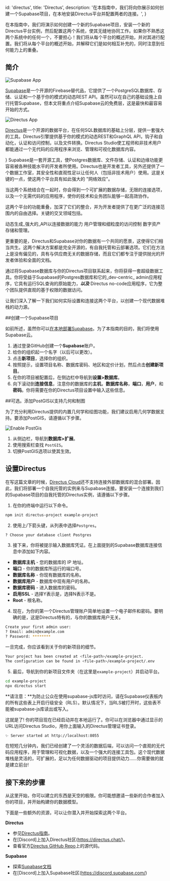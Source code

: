 
  id: 'directus',
  title: 'Directus',
  description:
    '在本指南中，我们将向你展示如何创建一个Supabase项目，在本地安装Directus平台并配置两者的连接。',
}

在本指南中，我们将演示如何创建一个新的Supabase项目，安装一个新的Directus平台实例，然后配置这两个系统，使其无缝地协同工作。如果你不熟悉这两个系统中的任何一个，不要担心！我们将从每个平台的概述开始，并对其进行配置。我们将从每个平台的概述开始，并解释它们是如何相互补充的，同时注意到任何能力上的重叠。

## 简介

![Supabase App](/docs/img/guides/integrations/directus/supabase-20220608A.webp)

[Supabase](https://supabase.com/)是一个开源的Firebase替代品，它提供了一个PostgreSQL数据库、存储、认证和一个基于你的模式的动态REST API。虽然可以在自己的基础设施上自行托管Supabase，但本文将重点介绍Supabase云的免费层，这是最快和最容易开始的方式。

![Directus App](/docs/img/guides/integrations/directus/directus-20220608A.webp)

[Directus](https://directus.io/)是一个开源的数据平台，在任何SQL数据库的基础上分层，提供一套强大的工具。Directus引擎提供基于你的模式的动态REST和GraphQL API，钩子和自动化，认证和访问控制，以及文件转换。Directus Studio使工程师和非技术用户都能通过一个无代码的应用程序来浏览、管理和可视化数据库内容。

}
Supabase是一套开源工具，使Postgres数据库、文件存储、认证和边缘功能更容易被各种技能水平的开发者所使用。Directus也是开发者工具，另外还提供了一个数据工作室，其安全性和直观性足以让任何人（包括非技术用户）使用。这是关键的一点，使这两个平台具有如此强大的 "网络效应"。

当这两个系统结合在一起时，你会得到一个可扩展的数据存储，无限的连接选项，以及一个无需代码的应用程序，使你的技术和业务团队能够一起高效协作。

这两个平台的功能重叠，加深了它们的整合，并为开发者提供了在更广泛的连接范围内的自由选择。关键的交叉领域包括。

动态生成_强大的_API以连接数据的能力
用户管理和细粒度的访问控制
数字资产存储和管理。

更重要的是，Directus和Supabase对你的数据有一个共同的愿景，这使得它们相当共生。这两个解决方案都是完全开源的，有自我托管和云部署选项。它们在方法上是没有偏见的，具有与供应商无关的数据存储，而且它们都专注于提供抛光的开发者体验和全面的文档。

通过将Supabase数据库与你的Directus项目联系起来，你将获得一套超级数据工具。你将受益于Supabase的Postgres数据库和它的_dev-centric_ admin应用程序，它具有运行SQL查询的原始能力，**_以及_** Directus no-code应用程序，它为整个团队提供直观的基于权限的数据访问。

让我们深入了解一下我们如何实际设置和连接这两个平台，以创建一个现代数据堆栈的动力源。

##创建一个Supabase项目

如前所述，虽然你可以[在本地部署Supabase](/docs/guides/cli/local-development)。为了本指南的目的，我们将使用Supabase云。

1. 通过登录GitHub创建一个**Supabase**账户。
2.  给你的组织起一个名字（以后可以更改）。
3. 点击**新项目**，选择你的组织。
4. 按照提示，设置项目名称、数据库密码、地区和定价计划，然后点击**创建新项目**。
5. 在你的项目被配置后，在侧边栏中导航到**设置>数据库**。
6. 向下滚动到**连接信息**，注意你的数据库的**主机**，**数据库名称**，**端口**，**用户**，和**密码**。你将需要在你的Directus项目设置中输入这些信息。

##可选。添加PostGIS以支持几何和制图

为了充分利用Directus提供的内置几何学和绘图功能，我们建议启用几何学数据支持。要添加PostGIS，请遵循以下步骤。

![Enable PostGis](/docs/img/guides/integrations/directus/enable-PostGIS-20220608A.webp)

1. 从侧边栏，导航到**数据库>扩展**。
2. 使用搜索栏查找 `PostGIS`。
3. 切换PostGIS选项以使其生效。

## 设置Directus

在写这篇文章的时候，[Directus Cloud](https://directus.cloud/)还不支持连接外部数据库的混合部署。因此，我们将部署一个自我托管的实例来与Supabase连接。要安装一个连接到我们的Supabase项目的自我托管的Directus实例，请遵循以下步骤。

1. 在你的终端中运行以下命令。

```bash
npm init directus-project example-project
```

2. 使用上/下箭头键，从列表中选择`Postgres`。

```bash
? Choose your database client Postgres
```

3. 接下来，你将被提示输入数据库凭证。在上面提到的Supabase数据库连接信息中添加如下内容。

- **数据库主机** - 您的数据库的 IP 地址。
- **端口** - 你的数据库所运行的端口号。
- **数据库名称** - 你现有数据库的名称。
- **数据库用户** - 数据库中现有用户的名称。
- **数据库密码** - 进入数据库的密码。
- **启用SSL** - 选择Y表示是，选择N表示不是。
- **Root** - 根名称。

4. 现在，为你的第一个Directus管理账户简单地设置一个电子邮件和密码。要明确的是，这是Directus特有的，与你的数据库用户无关。

```bash
Create your first admin user:
? Email: admin@example.com
? Password: ********
```

一旦完成，你应该看到关于你的新项目的细节。

```bash
Your project has been created at <file-path>/example-project.
The configuration can be found in <file-path>/example-project/.env
```

5. 最后，导航到你的新项目文件夹（在这里是`example-project`）并启动平台。

```bash
cd example-project
npx directus start
```

**请注意：**为防止公众在使用supabase-js库时访问，请在Supabase仪表板内的所有这些表上开启行级安全（RLS）。默认情况下，当RLS被打开时，这些表不能被supabase-js库读出或写入。

这就是了! 你的项目现在已经启动并在本地运行了。你可以在浏览器中通过显示的URL访问Directus Studio，用你上面输入的Directus管理证书登录。

```bash
✨ Server started at http://localhost:8055
```

在短短几分钟内，我们已经创建了一个灵活的数据后端，可以访问一个直观的无代码应用程序，用于管理和可视化数据，以及一个强大的连接工具包。这个现代数据堆栈是灵活的，可扩展的，足以为任何数据驱动的项目提供动力......你需要做的就是建立前台!

## 接下来的步骤

从这里开始，你可以建立的东西是天空的极限。你可能想邀请一些新的合作者加入你的项目，并开始构建你的数据模型。

下面是一些额外的资源，可以让你潜入并开始探索这两个平台。

**Directus**

- 参见[Directus指南](https://directus.io/guides/)。
- 在[Discord]上加入Directus社区(https://directus.chat/)。
- 查看官方[Directus GitHub Repo](https://github.com/directus/directus)上的源代码。

**Supabase**

- 探索[Supabase文档](https://supabase.com/docs)
- 在[Discord]上加入Supabase社区(https://discord.supabase.com/)


